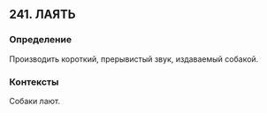 ## 241. ЛАЯТЬ
### Определение
Производить короткий, прерывистый звук, издаваемый собакой.

### Контексты
Собаки лают.

